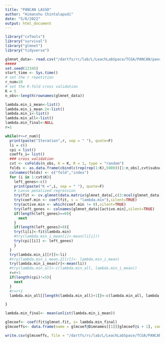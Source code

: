 ```yaml
---
title: "PANCAN LASSO"
author: "Himanshu Chintalapudi"
date: "5/6/2022"
output: html_document
---
```


```r
library("cvTools")
library("survival")
library("glmnet")
library("tidyverse")
```



```r
glmnet_data<- read.csv("/dartfs/rc/lab/L/LeachLabSpace/TCGA/PANCAN/pancan_glmnet_data.csv", row.names=1)
#####
set.seed(12345)
start_time <- Sys.time()
# set the r repetition
r_num=10
# set the K-fold cross validation
K = 5
n_obs<-length(rownames(glmnet_data))

lambda.min_i_mean<-list()
lambda.min_i_mean.2<-list()
lambda.min_i<-list()
lambda.min_all<-list()
lambda.min_final<-NULL
r=1

while(r<=r_num){
  print(paste("Iteration",r, sep = " "), quote=F)
  li = c()
  cpi = list()
  coeffs_i= list()
  ### cross validation
  cvt <- cvFolds(n_obs, K = K, R = 1, type = "random")
  folds <- as.data.frame(cbind(c(rep(rep(1:K),5000))[1:n_obs],cvt$subsets))
  colnames(folds) <- c("fold","index")
  for (i in 1:cvt$K){
    left_genes<-c()
    print(paste("K =",i, sep = " "), quote=F)
    # Lasso penalized regression
    try(fit <- cv.glmnet(data.matrix(glmnet_data[,c(3:ncol(glmnet_data))]),as.matrix(Surv(glmnet_data$survival.time,glmnet_data$censor)),family = "cox",alpha=0.95, type.measure = "C", standardize = T))
    try(coef.min <- coef(fit, s = "lambda.min"),silent=TRUE)
    try(active.min <- which(coef.min != 0),silent=TRUE)
    try(left_genes <- colnames(glmnet_data)[active.min],silent=TRUE)
    if(length(left_genes)==0){
      next
    }
    if(length(left_genes)>0){
    try(li[i]<-fit$lambda.min)
    #try(lambda.min_i_mean[i]<-mean(li[i]))
    try(cpi[[i]] <- left_genes)
    }
  }
  try(lambda.min_i[[r]]<-li)
  #try(lambda.min_i_mean.2[[r]]<- lambda.min_i_mean)
  try(lambda.min_i_mean[r]<-mean(li))
  #try(lambda.min_all<-c(lambda.min_all, lambda.min_i_mean))
  r=r+1
  if(length(cpi)!=5){
    next
  }
  #r=r+1
  lambda.min_all[[length(lambda.min_all)+1]]<-c(lambda.min_all, lambda.min_i_mean)

}

lambda.min_final<- mean(unlist(lambda.min_i_mean))

glmcoef<- coef(fit$glmnet.fit, s= lambda.min_final)
glmcoeffs<- data.frame(name = glmcoef@Dimnames[[1]][glmcoef@i + 1], coefficient = glmcoef@x)

write.csv(glmcoeffs, file = "/dartfs/rc/lab/L/LeachLabSpace/TCGA/PANCAN/pancan_lasso_glmcoeffs_K5_r10.csv")
```


